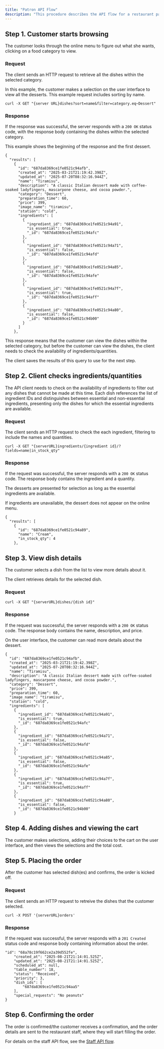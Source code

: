 ```yaml
---
title: "Patron API Flow"
description: "This procedure describes the API flow for a restaurant patron."
---
```


## Step 1. Customer starts browsing

The customer looks through the online menu to figure out what she wants, clicking on a food category to view.

### Request

The client sends an HTTP request to retrieve all the dishes within the selected category.

In this example, the customer makes a selection on the user interface to view all the desserts. This example request includes sorting by name.

```
curl -X GET "{server URL}dishes?sort=name&filter=category.eq~Dessert"
```

### Response

If the response was successful, the server responds with a `200 OK` status code, with the response body containing the dishes within the selected category.

This example shows the beginning of the response and the first dessert.

```
{
  "results": [
    {
      "id": "687da8369ce1fe0521c94afb",
      "created_at": "2025-03-21T21:19:42.398Z",
      "updated_at": "2025-07-20T08:32:16.944Z",
      "name": "Tiramisu",
      "description": "A classic Italian dessert made with coffee-soaked ladyfingers, mascarpone cheese, and cocoa powder.",
      "category": "Dessert",
      "preparation_time": 60,
      "price": 399,
      "image_name": "tiramisu",
      "station": "cold",
      "ingredients": [
        {
          "ingredient_id": "687da8369ce1fe0521c94a91",
          "is_essential": true,
          "_id": "687da8369ce1fe0521c94afc"
        },
        {
          "ingredient_id": "687da8369ce1fe0521c94a71",
          "is_essential": false,
          "_id": "687da8369ce1fe0521c94afd"
        },
        {
          "ingredient_id": "687da8369ce1fe0521c94a85",
          "is_essential": false,
          "_id": "687da8369ce1fe0521c94afe"
        },
        {
          "ingredient_id": "687da8369ce1fe0521c94a7f",
          "is_essential": true,
          "_id": "687da8369ce1fe0521c94aff"
        },
        {
          "ingredient_id": "687da8369ce1fe0521c94a80",
          "is_essential": false,
          "_id": "687da8369ce1fe0521c94b00"
        }
      ]
    },
```

This response means that the customer can view the dishes within the selected category, but before the customer can view the dishes, the client needs to check the availability of ingredients/quantities.

The client saves the results of this query to use for the next step.

## Step 2. Client checks ingredients/quantities

The API client needs to check on the availability of ingredients to filter out any dishes that cannot be made at this time. Each dish references the list of ingredient IDs and distinguishes between essential and non-essential ingredients, presenting only the dishes for which the essential ingredients are available.

### Request

The client sends an HTTP request to check the each ingredient, filtering to include the names and quantities.

```
curl -X GET "{serverURL}ingredients/{ingredient id}/?fields=name|in_stock_qty"
```

### Response

If the request was successful, the server responds with a `200 OK` status code. The response body contains the ingredient and a quantity.

The desserts are presented for selection as long as the essential ingredients are available.

If ingredients are unavailable, the dessert does not appear on the online menu.

```
{
  "results": [
    {
      "id": "687da8369ce1fe0521c94a89",
      "name": "Cream",
      "in_stock_qty": 4
    },
```

## Step 3. View dish details

The customer selects a dish from the list to view more details about it.

The client retrieves details for the selected dish.

### Request

```
curl -X GET "{serverURL}dishes/{dish id}"
```

### Response

If the request was successful, the server responds with a `200 OK` status code. The response body contains the name, description, and price.

On the user interface, the customer can read more details about the dessert.

```
{
  "id": "687da8369ce1fe0521c94afb",
  "created_at": "2025-03-21T21:19:42.398Z",
  "updated_at": "2025-07-20T08:32:16.944Z",
  "name": "Tiramisu",
  "description": "A classic Italian dessert made with coffee-soaked ladyfingers, mascarpone cheese, and cocoa powder.",
  "category": "Dessert",
  "price": 399,
  "preparation_time": 60,
  "image_name": "tiramisu",
  "station": "cold",
  "ingredients": [
    {
      "ingredient_id": "687da8369ce1fe0521c94a91",
      "is_essential": true,
      "_id": "687da8369ce1fe0521c94afc"
    },
    {
      "ingredient_id": "687da8369ce1fe0521c94a71",
      "is_essential": false,
      "_id": "687da8369ce1fe0521c94afd"
    },
    {
      "ingredient_id": "687da8369ce1fe0521c94a85",
      "is_essential": false,
      "_id": "687da8369ce1fe0521c94afe"
    },
    {
      "ingredient_id": "687da8369ce1fe0521c94a7f",
      "is_essential": true,
      "_id": "687da8369ce1fe0521c94aff"
    },
    {
      "ingredient_id": "687da8369ce1fe0521c94a80",
      "is_essential": false,
      "_id": "687da8369ce1fe0521c94b00"
    }
```

## Step 4. Adding dishes and viewing the cart

The customer makes selections, adding their choices to the cart on the user interface, and then views the selections and the total cost.

## Step 5. Placing the order

After the customer has selected dish(es) and confirms, the order is kicked off.

### Request

The client sends an HTTP request to retreive the dishes that the customer selected.

```
curl -X POST '{serverURL}orders'
```

### Response

If the request was successful, the server responds with a `201 Created` status code and response body containing information about the order.

```
"id": "68a78c19f662ce2a39d552fe",
    "created_at": "2025-08-21T21:14:01.525Z",
    "updated_at": "2025-08-21T21:14:01.525Z",
    "scheduled_at": null,
    "table_number": 18,
    "status": "Received",
    "priority": 3,
    "dish_ids": [
        "687da8369ce1fe0521c94aa5"
    ],
    "special_requests": "No peanuts"
}
```

## Step 6. Confirming the order

The order is confirmed/the customer receives a confirmation, and the order details are sent to the restaurant staff, where they will start filling the order.

For details on the staff API flow, see the [Staff API flow](/api-flows/staff).